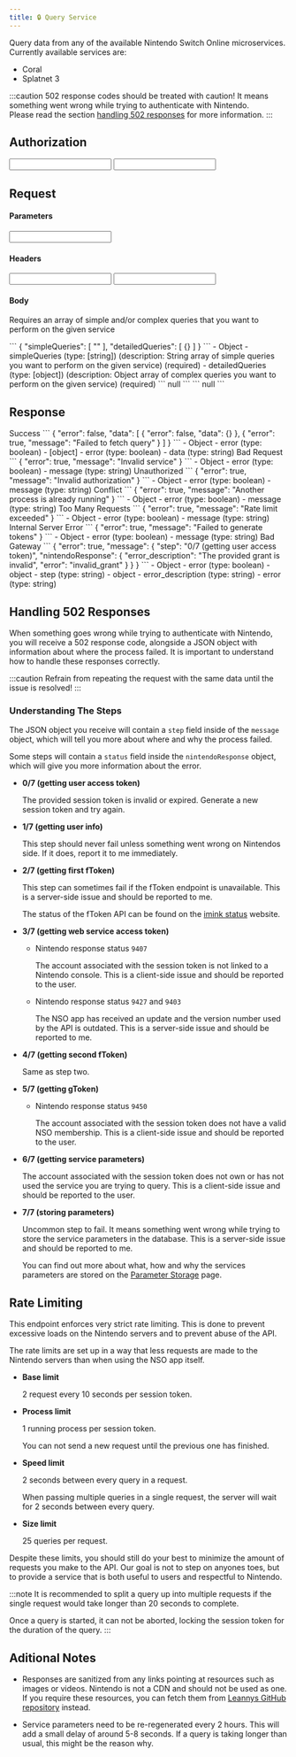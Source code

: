 ```yaml
---
title: 🔒 Query Service
---
```


<Path method="POST" path="/{service}/query" base={Routes.nso} />

Query data from any of the available Nintendo Switch Online microservices. Currently available services are:

* Coral
* Splatnet 3

:::caution
502 response codes should be treated with caution! It means something went wrong while trying to authenticate with Nintendo.  
Please read the section [handling 502 responses](#handling-502-responses) for more information.
:::

## Authorization

<AuthorizationHandler>
  <Input required authType="http" authName="session_token" valueType="string" valueDescription="Uses the session token generated from the generate token endpoint" valueExample="" inputName="Session Token" inputType="password" inputPlaceholder="session token" requestType="authorization"/>
  <Input required authType="http" authName="api_key" valueType="string" valueDescription="" valueExample="" inputName="API Key" inputType="password" inputPlaceholder="api key" requestType="authorization"/>
</AuthorizationHandler>

## Request

#### Parameters

<Input required valueType="string" valueDescription="Name of the service you want to query" valueExample="splatnet3" inputName="Service" inputType="text" inputPlaceholder="splatnet3" requestType="parameter"/>

#### Headers

<Input required valueType="string" valueDescription="Name of your application or contact information" valueExample="docs/1.0.0" inputName="X-Agent" inputType="text" inputPlaceholder="docs/1.0.0" requestType="header"/>

<Input valueType="string" valueDescription="Language for the query results (unused)" valueExample="en-US" inputName="X-Language" inputType="text" inputPlaceholder="en-US" requestType="header"/>

#### Body <Required/>

Requires an array of simple and/or complex queries that you want to perform on the given service

<Tabs>
  <TabItem label="Example">
    <DynamicCode language="json" name="body">
      ```
      {
        "simpleQueries": [
          ""
        ],
        "detailedQueries": [
          {}
        ]
      }
      ```
    </DynamicCode>
    <TimeEstimation/>
  </TabItem>
  <TabItem label="Schema">
    <Tree>
      - Object
        - simpleQueries (type: [string]) (description: String array of simple queries you want to perform on the given service) (required)
        - detailedQueries (type: [object]) (description: Object array of complex queries you want to perform on the given service) (required)
    </Tree>
  </TabItem>
</Tabs>

<ApiTester>
  <Fragment slot="response">
    ```
    null
    ```
  </Fragment>
  <Fragment slot="request">
    ```
    null
    ```
  </Fragment>
</ApiTester>

## Response

<Tabs>
  <TabItem label="200">
    Success
    <Tabs syncKey="example">
      <TabItem label="Example">
        <DynamicCode language="json" name="200" disabled>
          ```
          {
            "error": false,
            "data": [
              {
                "error": false,
                "data": {}
              },
              {
                "error": true,
                "message": "Failed to fetch query"
              }
            ]
          }
          ```
        </DynamicCode>
      </TabItem>
      <TabItem label="Schema">
        <Tree>
          - Object
            - error (type: boolean)
            - [object]
              - error (type: boolean)
              - data (type: string)
        </Tree>
      </TabItem>
    </Tabs>
  </TabItem>
  <TabItem label="400">
    Bad Request
    <Tabs syncKey="example">
      <TabItem label="Example">
        <DynamicCode language="json" name="400" disabled>
          ```
          {
            "error": true,
            "message": "Invalid service"
          }
          ```
        </DynamicCode>
      </TabItem>
      <TabItem label="Schema">
        <Tree>
          - Object
            - error (type: boolean)
            - message (type: string)
        </Tree>
      </TabItem>
    </Tabs>
  </TabItem>
  <TabItem label="401">
    Unauthorized
    <Tabs syncKey="example">
      <TabItem label="Example">
        <DynamicCode language="json" name="401" disabled>
          ```
          {
            "error": true,
            "message": "Invalid authorization"
          }
          ```
        </DynamicCode>
      </TabItem>
      <TabItem label="Schema">
        <Tree>
          - Object
            - error (type: boolean)
            - message (type: string)
        </Tree>
      </TabItem>
    </Tabs>
  </TabItem>
  <TabItem label="409">
    Conflict
    <Tabs syncKey="example">
      <TabItem label="Example">
        <DynamicCode language="json" name="409" disabled>
          ```
          {
            "error": true,
            "message": "Another process is already running"
          }
          ```
        </DynamicCode>
      </TabItem>
      <TabItem label="Schema">
        <Tree>
          - Object
            - error (type: boolean)
            - message (type: string)
        </Tree>
      </TabItem>
    </Tabs>
  </TabItem>
  <TabItem label="429">
    Too Many Requests
    <Tabs syncKey="example">
      <TabItem label="Example">
        <DynamicCode language="json" name="429" disabled>
          ```
          {
            "error": true,
            "message": "Rate limit exceeded"
          }
          ```
        </DynamicCode>
      </TabItem>
      <TabItem label="Schema">
        <Tree>
          - Object
            - error (type: boolean)
            - message (type: string)
        </Tree>
      </TabItem>
    </Tabs>
  </TabItem>
  <TabItem label="500">
    Internal Server Error
    <Tabs syncKey="example">
      <TabItem label="Example">
        <DynamicCode language="json" name="500" disabled>
          ```
          {
            "error": true,
            "message": "Failed to generate tokens"
          }
          ```
        </DynamicCode>
      </TabItem>
      <TabItem label="Schema">
        <Tree>
          - Object
            - error (type: boolean)
            - message (type: string)
        </Tree>
      </TabItem>
    </Tabs>
  </TabItem>
  <TabItem label="502">
    Bad Gateway
    <Tabs syncKey="example">
      <TabItem label="Example">
        <DynamicCode language="json" name="502" disabled>
          ```
          {
            "error": true,
            "message": {
              "step": "0/7 (getting user access token)",
              "nintendoResponse": {
                "error_description": "The provided grant is invalid",
                "error": "invalid_grant"
              }
            }
          }
          ```
        </DynamicCode>
      </TabItem>
      <TabItem label="Schema">
        <Tree>
          - Object
            - error (type: boolean)
            - object
              - step (type: string)
              - object
                - error_description (type: string)
                - error (type: string)
        </Tree>
      </TabItem>
    </Tabs>
  </TabItem>
</Tabs>

## Handling 502 Responses

When something goes wrong while trying to authenticate with Nintendo, you will receive a 502 response code, alongside a JSON object with information about where the process failed.
It is important to understand how to handle these responses correctly.

:::caution
Refrain from repeating the request with the same data until the issue is resolved!
:::

### Understanding The Steps

The JSON object you receive will contain a ``step`` field inside of the ``message`` object, which will tell you more about where and why the process failed.

Some steps will contain a ``status`` field inside the ``nintendoResponse`` object, which will give you more information about the error.

* **0/7 (getting user access token)**

  The provided session token is invalid or expired. Generate a new session token and try again.

* **1/7 (getting user info)**

  This step should never fail unless something went wrong on Nintendos side. If it does, report it to me immediately.

* **2/7 (getting first fToken)**

  This step can sometimes fail if the fToken endpoint is unavailable. This is a server-side issue and should be reported to me.

  The status of the fToken API can be found on the [imink status](https://status.imink.app) website.

* **3/7 (getting web service access token)**

  * Nintendo response status ``9407``

    The account associated with the session token is not linked to a Nintendo console. This is a client-side issue and should be reported to the user.

  * Nintendo response status ``9427`` and ``9403``

    The NSO app has received an update and the version number used by the API is outdated. This is a server-side issue and should be reported to me.

* **4/7 (getting second fToken)**

  Same as step two.

* **5/7 (getting gToken)**

  * Nintendo response status ``9450``

    The account associated with the session token does not have a valid NSO membership. This is a client-side issue and should be reported to the user.

* **6/7 (getting service parameters)**

  The account associated with the session token does not own or has not used the service you are trying to query. This is a client-side issue and should be reported to the user.

* **7/7 (storing parameters)**

  Uncommon step to fail. It means something went wrong while trying to store the service parameters in the database. This is a server-side issue and should be reported to me.

  You can find out more about what, how and why the services parameters are stored on the [Parameter Storage](/nso/storage/) page.

## Rate Limiting

This endpoint enforces very strict rate limiting. This is done to prevent excessive loads on the Nintendo servers and to prevent abuse of the API.

The rate limits are set up in a way that less requests are made to the Nintendo servers than when using the NSO app itself.

* **Base limit**

  2 request every 10 seconds per session token.

* **Process limit**

  1 running process per session token.

  You can not send a new request until the previous one has finished.

* **Speed limit**

  2 seconds between every query in a request.

  When passing multiple queries in a single request, the server will wait for 2 seconds between every query.

* **Size limit**

  25 queries per request.

Despite these limits, you should still do your best to minimize the amount of requests you make to the API. Our goal is not to step on anyones toes, but to provide a service that is both useful to users and respectful to Nintendo.

:::note
It is recommended to split a query up into multiple requests if the single request would take longer than 20 seconds to complete.

Once a query is started, it can not be aborted, locking the session token for the duration of the query.
:::

## Aditional Notes

* Responses are sanitized from any links pointing at resources such as images or videos. Nintendo is not a CDN and should not be used as one.  
  If you require these resources, you can fetch them from [Leannys GitHub repository](https://github.com/Leanny/splat3) instead.

* Service parameters need to be re-regenerated every 2 hours. This will add a small delay of around 5-8 seconds. If a query is taking longer than usual, this might be the reason why.